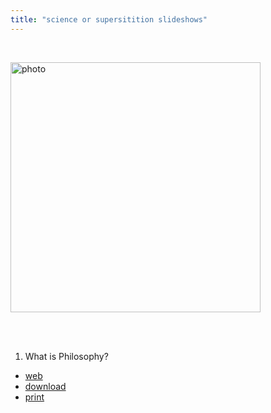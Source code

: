 ```yaml
---
title: "science or supersitition slideshows"
---
```


<br>

![photo](images/g-2.jpg){class="photo" width=400px}\


<br><br>

1. What is Philosophy?
- [web](https://gwmatthews.github.io/science-slideshows/01-slides.html)
- [download](https://gwmatthews.github.io/science-slideshows/pdf/01-print.pdf)
- [print](https://gwmatthews.github.io/science-slideshows/pdf/01-handout.pdf)